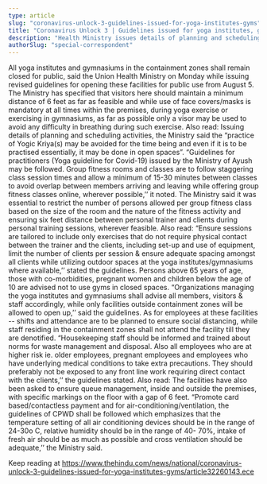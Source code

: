 ```yaml
---
type: article
slug: "coronavirus-unlock-3-guidelines-issued-for-yoga-institutes-gyms"
title: "Coronavirus Unlock 3 | Guidelines issued for yoga institutes, gyms"
description: "Health Ministry issues details of planning and scheduling activities"
authorSlug: "special-correspondent"
---
```


All yoga institutes and gymnasiums in the containment zones shall remain closed for public, said the Union Health Ministry on Monday while issuing revised guidelines for opening these facilities for public use from August 5.
The Ministry has specified that visitors here should maintain a minimum distance of 6 feet as far as feasible and while use of face covers/masks is mandatory at all times within the premises, during yoga exercise or exercising in gymnasiums, as far as possible only a visor may be used to avoid any difficulty in breathing during such exercise.
Also read: 
Issuing details of planning and scheduling activities, the Ministry said the “practice of Yogic Kriya(s) may be avoided for the time being and even if it is to be practised essentially, it may be done in open spaces”.
“Guidelines for practitioners (Yoga guideline for Covid-19) issued by the Ministry of Ayush may be followed. Group fitness rooms and classes are to follow staggering class session times and allow a minimum of 15-30 minutes between classes to avoid overlap between members arriving and leaving while offering group fitness classes online, wherever possible,’’ it noted.
The Ministry said it was essential to restrict the number of persons allowed per group fitness class based on the size of the room and the nature of the fitness activity and ensuring six feet distance between personal trainer and clients during personal training sessions, wherever feasible. 
Also read: 
“Ensure sessions are tailored to include only exercises that do not require physical contact between the trainer and the clients, including set-up and use of equipment, limit the number of clients per session & ensure adequate spacing amongst all clients while utilizing outdoor spaces at the yoga institutes/gymnasiums where available,’’ stated the guidelines.
Persons above 65 years of age, those with co-morbidities, pregnant women and children below the age of 10 are advised not to use gyms in closed spaces.
“Organizations managing the yoga institutes and gymnasiums shall advise all members, visitors & staff accordingly, while only facilities outside containment zones will be allowed to open up,’’ said the guidelines.
 As for employees at these facilities -- shifts and attendance are to be planned to ensure social distancing, while staff residing in the containment zones shall not attend the facility till they are denotified.
“Housekeeping staff should be informed and trained about norms for waste management and disposal. Also all employees who are at higher risk ie. older employees, pregnant employees and employees who have underlying medical conditions to take extra precautions. They should preferably not be exposed to any front line work requiring direct contact with the clients,’’ the guidelines stated.
Also read: 
The facilities have also been asked to ensure queue management, inside and outside the premises, with specific markings on the floor with a gap of 6 feet.
“Promote card based/contactless payment and for air-conditioning/ventilation, the guidelines of CPWD shall be followed which emphasizes that the temperature setting of all air conditioning devices should be in the range of 24-30o C, relative humidity should be in the range of 40- 70%, intake of fresh air should be as much as possible and cross ventilation should be adequate,’’ the Ministry said.

Keep reading at https://www.thehindu.com/news/national/coronavirus-unlock-3-guidelines-issued-for-yoga-institutes-gyms/article32260143.ece
